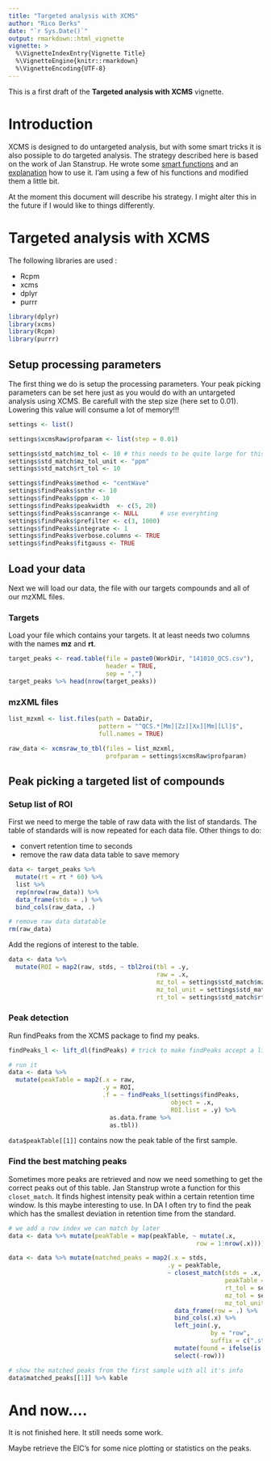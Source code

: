 ```yaml
---
title: "Targeted analysis with XCMS"
author: "Rico Derks"
date: "`r Sys.Date()`"
output: rmarkdown::html_vignette
vignette: >
  %\VignetteIndexEntry{Vignette Title}
  %\VignetteEngine{knitr::rmarkdown}
  %\VignetteEncoding{UTF-8}
---
```


This is a first draft of the **Targeted analysis with XCMS** vignette.

# Introduction

XCMS is designed to do untargeted analysis, but with some smart tricks it is also possiple to do 
targeted analysis. The strategy described here is based on the work of Jan Stanstrup. He wrote some
[smart functions](https://github.com/stanstrup/QC4Metabolomics) and an 
[explanation](https://cdn.rawgit.com/stanstrup/QC4Metabolomics/master/MetabolomiQCsR/inst/doc/standard_stats.html) 
how to use it. I'am using a few of his functions and modified them a little bit.

At the moment this document will describe his strategy. I might alter this in the future if I would
like to things differently.

# Targeted analysis with XCMS

The following libraries are used :

* Rcpm
* xcms
* dplyr
* purrr

```r
library(dplyr)
library(xcms)
library(Rcpm)
library(purrr)
```


## Setup processing parameters

The first thing we do is setup the processing parameters. Your peak picking parameters can be set here just as you would do with an untargeted 
analysis using XCMS. Be carefull with the step size (here set to 0.01). Lowering this value will consume a lot of memory!!!

```r
settings <- list()

settings$xcmsRaw$profparam <- list(step = 0.01)

settings$std_match$mz_tol <- 10 # this needs to be quite large for this strategy to work. Only scans inside this is used AFAIK. The centwave ppm setting will limit appropiately
settings$std_match$mz_tol_unit <- "ppm"
settings$std_match$rt_tol <- 10

settings$findPeaks$method <- "centWave"
settings$findPeaks$snthr <- 10
settings$findPeaks$ppm <- 10
settings$findPeaks$peakwidth  <- c(5, 20)
settings$findPeaks$scanrange <- NULL      # use everyhting
settings$findPeaks$prefilter <- c(3, 1000)
settings$findPeaks$integrate <- 1
settings$findPeaks$verbose.columns <- TRUE
settings$findPeaks$fitgauss <- TRUE
```

## Load your data

Next we will load our data, the file with our targets compounds and all of our mzXML files.

### Targets

Load your file which contains your targets. It at least needs two columns with the names **mz** and **rt**. 

```r
target_peaks <- read.table(file = paste0(WorkDir, "141010_QCS.csv"),
                           header = TRUE,
                           sep = ",")
target_peaks %>% head(nrow(target_peaks))
```

### mzXML files

```r
list_mzxml <- list.files(path = DataDir,
                         pattern = "^QCS.*[Mm][Zz][Xx][Mm][Ll]$",
                         full.names = TRUE)

raw_data <- xcmsraw_to_tbl(files = list_mzxml,
                           profparam = settings$xcmsRaw$profparam)
```

## Peak picking a targeted list of compounds

### Setup list of ROI

First we need to merge the table of raw data with the list of standards. The table of standards will is now repeated for each data file. Other things to do:

* convert retention time to seconds
* remove the raw data data table to save memory

```r
data <- target_peaks %>% 
  mutate(rt = rt * 60) %>%
  list %>%
  rep(nrow(raw_data)) %>%
  data_frame(stds = .) %>%
  bind_cols(raw_data, .)

# remove raw data datatable
rm(raw_data)
```

Add the regions of interest to the table.

```r
data <- data %>%
  mutate(ROI = map2(raw, stds, ~ tbl2roi(tbl = .y, 
                                         raw = .x, 
                                         mz_tol = settings$std_match$mz_tol,
                                         mz_tol_unit = settings$std_match$mz_tol_unit,
                                         rt_tol = settings$std_match$rt_tol)))
```


### Peak detection

Run findPeaks from the XCMS package to find my peaks.

```r
findPeaks_l <- lift_dl(findPeaks) # trick to make findPeaks accept a list of arguments.

# run it
data <- data %>%
  mutate(peakTable = map2(.x = raw, 
                          .y = ROI, 
                          .f = ~ findPeaks_l(settings$findPeaks,
                                             object = .x,
                                             ROI.list = .y) %>% 
                            as.data.frame %>% 
                            as.tbl))
```

`data$peakTable[[1]]` contains now the peak table of the first sample. 

### Find the best matching peaks

Sometimes more peaks are retrieved and now we need something to get the correct peaks out of this 
table. Jan Stanstrup wrote a function for this `closet_match`. It finds highest intensity peak 
within a certain retention time window. Is this maybe interesting to use. In DA I often try to find 
the peak which has the smallest deviation in retention time from the standard.

```r
# we add a row index we can match by later
data <- data %>% mutate(peakTable = map(peakTable, ~ mutate(.x, 
                                                    row = 1:nrow(.x))))

data <- data %>% mutate(matched_peaks = map2(.x = stds, 
                                            .y = peakTable,
                                            ~ closest_match(stds = .x, 
                                                            peakTable = .y,
                                                            rt_tol = settings$std_match$rt_tol,
                                                            mz_tol = settings$std_match$mz_tol,
                                                            mz_tol_unit = settings$std_match$mz_tol_unit) %>%
                                              data_frame(row = .) %>%                 # a vector is returned so convert to data frame
                                              bind_cols(.x) %>%                       # bind the returned vector (now data frame) to data frame stds
                                              left_join(.y, 
                                                        by = "row",
                                                        suffix = c(".stds", ".peaks")) %>%    # return all rows from x, and all columns from x and y.
                                              mutate(found = ifelse(is.na(row), FALSE, TRUE)) %>%   # if row is NA the peak was not found, create column with true / false if peak was found
                                              select(-row)))                # remove column row

# show the matched peaks from the first sample with all it's info
data$matched_peaks[[1]] %>% kable
```

# And now....

It is not finished here. It still needs some work. 

Maybe retrieve the EIC's for some nice plotting or statistics on the peaks.